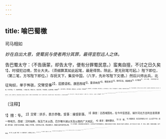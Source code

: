 ```yaml
---
---
---
```

title: 喻巴蜀檄
---



司马相如

*妙在自出大意，使蜀民与使者两分其罪，最得宣慰远人之体。*

告巴蜀太守：（不告唐蒙，却告太守，便有分罪蜀民意。）蛮夷自擅，不讨之日久矣<sup>1】，时侵犯边境，劳士大夫。（须细算其如此起笔，最是得势。除此，更无别笔可起。）陛下即位，（第二笔，方写陛下即位。）存抚天下，集安中国，（八字，先补写陛下文德。）然后兴师出兵，北征匈奴，单于怖骇，交臂受事<sup>2】，屈膝请和。康居西域<sup>1】，重译纳贡<sup>4】，稽首来享<sup>5】。移师东指，闽越相诛<sup>6】，右吊番禺<sup>7】，太子人朝。（然后写陛下武威。先定余夷。下，独接西南夷。）南夷之君，西僰之长，常效贡职，不敢惰怠，延颈举踵，喁喁然<sup>8】，皆乡风慕义，欲为臣妾，道里辽远，山川阻深，不能自致<sup>9】。（说他本好，只为远难自致，便已安慰之。）夫不顺者已诛，（余夷。）而为善者未赏，（西南夷。）故遣中郎将往宾之<sup>10】，（念其远难自致也。）发巴蜀之士各五百人以奉市帛，卫使者不然，靡有兵革之事，战斗之患。（只是奉币帛，“卫不然”，说得绝干净。）今闻其发军兴制，惊惧子弟，忧患长老，（责唐蒙。）郡又擅为转粟运输，（贵太守。）皆非陛下之意也。（先结过陛下无此意，下独反复切贵巴蜀人。）当行者或亡逃自贼杀<sup>12】2，亦非人臣之节也。（分贵两边，最好。然使者与太守，上只略贵；巴蜀人，下却反复切责。）
夫边郡之士，闻烽举燧燔<sup>13】，皆摄弓而驰<sup>14】，荷兵而走<sup>15】，流汗相属，惟恐居后，触白刃，冒流矢，议不反顾<sup>16】，计不旋踵<sup>17】，人怀怒心，如报私仇。（写别处边郡忠勇之状，以反形巴蜀。）彼岂乐死恶生，非编列之民<sup>18】，而与巴蜀异主哉？计深虑远，急国家之难，而乐尽人臣之道也。故有剖符之封，析圭而爵<sup>19】，位为通侯，居列东第<sup>20】。终则遗显号于后
世，传土地于子孙，事行甚忠敬，居位甚安佚，名声施于无穷，功烈著而不灭。是以贤人君子，肝脑涂中原，膏液润野草而不辞也。（一段，反复切论，为臣民者，决宜忠勇。）今奉币使至南夷，即自贼杀，或亡逃抵诛<sup>4】，身死无名，谥为至愚<sup>2】，耻及父母，为天下笑。人之度量相越，岂不远哉！（看他问罪之辞，只作闲闲评断卸过，总是安慰之，使更不生意外事。后世为朝廷宣示反侧，宜精学此。）然此（又轻。）非独行者之罪也，父兄之教不先，子弟之率不谨<sup>2】，寡廉鲜耻，而俗不长厚也。其被刑戮，不亦宜乎！（又并责其父老，立言又高一步。）
陛下患使者有司之若彼，（收唐蒙与太守。）悼不肖愚民之如此，（收巴蜀人。看他将“彼”字放“使者有司”下，“此”字放“不肖愚民”下，身分先占得好。古人文字，一笔不苟如此。）故遗信使，晓谕百姓以发卒之事，因数之以不忠死亡之罪＠，让三老孝弟以不教诲之过。（至此，竟独罪巴蜀之子弟并父老，至于使者，竟递过不要提起，妙，妙！）方今田时，重烦百姓，（八字，妙甚，高甚。意言不然者，定宜发兵严诛之也。）已亲见近县<sup>4】，恐远所溪谷山泽之民不遍闻，（故有此摄。）檄到，亟下县道<sup>2】，咸喻陛下意，毋忽！（轻轻而半。）

〔注释】

<sup>1】擅：专。
<sup>2】交臂：拱手，表示恭敬。受事：接受职事。
<sup>3】康居：古西域国名，在今中亚西亚、锡尔河北方吉利吉思草原一带地方。西域：汉时始称，指玉门关以西、巴尔喀什湖以东及以南的广大地区。
<sup>4】重译：辗转翻译。
<sup>5】享：献。
<sup>6】闽越相诛：指汉武帝建元六年（公元前135年）阎越（即东越）王郢兴兵攻南越，南越上书求救，汉武帝派王恢、韩安国往讨，闽越王弟余善杀郢以降。
<sup>7】右吊番禺：事指闽越王郢被杀后，汉武帝派严助至南越慰问，南越王胡感天子恩德，便派其子婴齐入朝宿卫。故下文言太子入朝。吊：慰问。番禺：南越王国都，指代南越。
<sup>8】喁（yóng雍）喁然：众人向幕的样子，如群鱼之口向上。
<sup>9】致：至。
<sup>10】中郎将：指唐蒙。宾：宾礼。
<sup>11】发军兴制：用三军之众来推行法制。
<sup>12】贼：害。
<sup>13】烽：烽火。古时边疆在高台上烧柴以报警的火。燧（suī遂）燔：燃起报警的烽烟。
<sup>14】4摄：引持。
<sup>15】荷兵：扛着兵器。
<sup>16】议：《史记》作“义”。
<sup>17】计不旋踵；计议好不退缩。意即视死如归。
<sup>18】编列：编户。
<sup>19】析圭而爵：即分圭而爵之。据《周礼·春官·大宗伯》：以玉制作六瑞，齐一邦国的大小尊卑，王执镇圭，公执桓圭，侯执信圭，伯执躬圭，子执谷璧，男执蒲璧。
<sup>20】东第：列甲第在帝城东，指王侯贵族的住宅。21抵：当。
<sup>22】谥：号。
<sup>23】率：带领。
<sup>24】数：责。
<sup>25】让：责备。
<sup>26】亲见近县：指城旁近县的人，使者亲自接见并晓喻他们。
<sup>27】亟：急。道：据《汉书·百官公卿表》：“县有蛮夷曰道。”